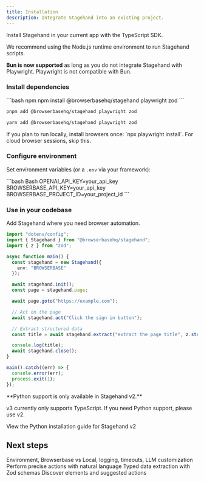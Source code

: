```yaml
---
title: Installation
description: Integrate Stagehand into an existing project.
---
```


Install Stagehand in your current app with the TypeScript SDK.

<Tip>
We recommend using the Node.js runtime environment to run Stagehand scripts.

**Bun is now supported** as long as you do not integrate Stagehand with Playwright. Playwright is not compatible with Bun.
</Tip>

<Tabs>
<Tab title="TypeScript">

### Install dependencies

<CodeGroup>
```bash npm
npm install @browserbasehq/stagehand playwright zod
```

```bash pnpm
pnpm add @browserbasehq/stagehand playwright zod
```

```bash yarn
yarn add @browserbasehq/stagehand playwright zod
```
</CodeGroup>

<Tip>
If you plan to run locally, install browsers once: `npx playwright install`.
For cloud browser sessions, skip this.
</Tip>

### Configure environment

Set environment variables (or a `.env` via your framework):

<CodeGroup>
```bash Bash
OPENAI_API_KEY=your_api_key
BROWSERBASE_API_KEY=your_api_key
BROWSERBASE_PROJECT_ID=your_project_id
```
</CodeGroup>

### Use in your codebase

Add Stagehand where you need browser automation.

```typescript
import "dotenv/config";
import { Stagehand } from "@browserbasehq/stagehand";
import { z } from "zod";

async function main() {
  const stagehand = new Stagehand({
    env: "BROWSERBASE"
  });

  await stagehand.init();
  const page = stagehand.page;

  await page.goto("https://example.com");

  // Act on the page
  await stagehand.act("Click the sign in button");

  // Extract structured data
  const title = await stagehand.extract("extract the page title", z.string());

  console.log(title);
  await stagehand.close();
}

main().catch((err) => {
  console.error(err);
  process.exit(1);
});
```

</Tab>

<Tab title="Python">

<Note>
**Python support is only available in Stagehand v2.**

v3 currently only supports TypeScript. If you need Python support, please use v2.
</Note>

<Card title="Install Stagehand v2 for Python" icon="python" href="/v2/first-steps/installation#python">
  View the Python installation guide for Stagehand v2
</Card>

</Tab>

</Tabs>

## Next steps

<CardGroup cols={2}>
  <Card 
    title="Configuration"
    icon="gear"
    href="/configuration/browser"
  >
    Environment, Browserbase vs Local, logging, timeouts, LLM customization
  </Card>
  <Card 
    title="Act"
    icon="arrow-pointer"
    href="/basics/act"
  >
    Perform precise actions with natural language
  </Card>
  <Card 
    title="Extract"
    icon="download"
    href="/basics/extract"
  >
    Typed data extraction with Zod schemas
  </Card>
  <Card 
    title="Observe"
    icon="eye"
    href="/basics/observe"
  >
    Discover elements and suggested actions
  </Card>
</CardGroup>